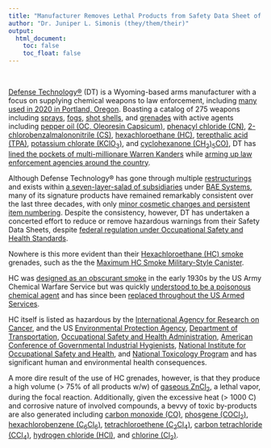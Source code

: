 ```yaml
---
title: "Manufacturer Removes Lethal Products from Safety Data Sheet of Hexachloroethane Smoke Grenades"
author: "Dr. Juniper L. Simonis (they/them/their)"
output:
  html_document:
    toc: false
    toc_float: false
---
```


<br>

[Defense Technology®](https://www.defense-technology.com/) (DT) is a Wyoming-based arms manufacturer with a focus on supplying chemical weapons to law enforcement, including [many used in 2020 in Portland, Oregon](https://www.chemicalweaponsresearch.com/munitions_library.html). 
Boasting a catalog of 275 weapons including [sprays](https://www.defense-technology.com/product-category/oc-cs/), [fogs](https://www.defense-technology.com/product-category/pepper-foggers/), [shot shells](https://www.defense-technology.com/product-category/40mm-munitions/), and [grenades](https://www.defense-technology.com/product-category/canisters/) with active agents including [pepper oil (OC, Oleoresin Capsicum)](https://www.defense-technology.com/product-category/chemical-agent-devices/?filters=100), [phenacyl chloride (CN)](https://www.defense-technology.com/product-category/chemical-agent-devices/?filters=97), [2-chlorobenzalmalononitrile (CS)](https://www.defense-technology.com/product-category/chemical-agent-devices/?filters=69), [hexachloroethane (HC)](https://www.defense-technology.com/product/maximum-smoke-hc-military-style-canister/), [terepthalic acid (TPA)](https://www.defense-technology.com/product/military-style-saf-smoke-grenade/), [potassium chlorate (KClO<sub>3</sub>)](https://www.defense-technology.com/product/military-style-saf-smoke-grenade/), and [cyclohexanone (CH<sub>2</sub>)<sub>5</sub>CO)](https://www.defense-technology.com/product/pepper-fog-inert-screening-white-smoke-1-quart/), DT has [lined the pockets of multi-millionare Warren Kanders](https://www.forbes.com/sites/denizcam/2018/12/06/meet-the-safariland-multimillionaire-getting-rich-off-tear-gas-and-more-in-the-defense-industry/?sh=8e0d91b7b0a6) while [arming up law enforcement agencies around the country](https://upnorthnewswi.com/2020/07/28/milwaukee-police-want-thousands-of-rubber-bullets-tear-gas-smoke-grenades-for-policing-dnc/).

Although Defense Technology® has gone through multiple [restructurings](https://www.courtlistener.com/docket/4294796/gamradt-v-federal-laboratories/#entry-53) and exists within [a seven-layer-salad of subsidiaries](https://www.courtlistener.com/docket/4294796/gamradt-v-federal-laboratories/#entry-18) under [BAE Systems](http://baesystems.com/), many of its signature products have remained remarkably consistent over the last three decades, with only [minor cosmetic changes and persistent item numbering](https://web.archive.org/web/20010519013826/http://www.defense-technology.com/).
Despite the consistency, however, DT has undertaken a concerted effort to reduce or remove hazardous warnings from their Safety Data Sheets, despite [federal regulation under Occupational Safety and Health Standards](https://www.law.cornell.edu/cfr/text/29/1910.1200).

Nowhere is this more evident than their [Hexachloroethane (HC) smoke](https://www.chemicalweaponsresearch.com/hc.html) grenades, such as the the [Maximum HC Smoke Military-Style Canister](https://www.defense-technology.com/product/maximum-smoke-hc-military-style-canister/).

HC was [designed as an obscurant smoke]() in the early 1930s by the US Army Chemical Warfare Service but was quickly [understood to be a poisonous chemical agent]() and has since been [replaced throughout the US Armed Services]().

HC itself is listed as hazardous by the [International Agency for Research on Cancer](), and the US [Environmental Protection Agency](), [Department of Transportation](), [Occupational Safety and Health Administration](), [American Conference of Governmental Industrial Hygienists](), [National Institute for Occupational Safety and Health](), and [National Toxicology Program]() and has significant human and environmental health consequences. 

A more dire result of the use of HC grenades, however, is that they produce a high volume (> 75% of all products w/w) of [gaseous ZnCl<sub>2</sub>](), a lethal vapor, during the focal reaction.
Additionally, given the excessive heat (> 1000 C) and corrosive nature of involved compounds, a bevvy of toxic by-products are also generated including [carbon monoxide (CO)](), [phosgene (COCl<sub>2</sub>)](), [hexachlorobenzene (C<sub>6</sub>Cl<sub>6</sub>)](), [tetrachloroethene (C<sub>2</sub>Cl<sub>4</sub>)](), [carbon tetrachloride (CCl<sub>4</sub>)](), [hydrogen chloride (HCl)](), and [chlorine (Cl<sub>2</sub>)]().




